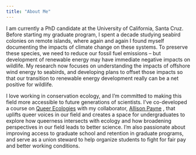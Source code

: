 ```yaml
---
title: "About Me"
---
```


I am currently a PhD candidate at the University of California, Santa Cruz. Before starting my graduate program, I spent a decade studying seabird colonies on remote islands, where again and again I found myself documenting the impacts of climate change on these systems. To preserve these species, we need to reduce our fossil fuel emissions – but development of renewable energy may have immediate negative impacts on wildlife. My research now focuses on understanding the impacts of offshore wind energy to seabirds, and developing plans to offset those impacts so that our transition to renewable energy development really can be a net positive for wildlife.

I love working in conservation ecology, and I’m committed to making this field more accessible to future generations of scientists. I’ve co-developed a course on [Queer Ecologies](https://allisonpayne.github.io/queerecologies/) with my collaborator, [Allison Payne](https://allisonpayne.github.io) , that uplifts queer voices in our field and creates a space for undergraduates to explore how queerness intersects with ecology and how broadening perspectives in our field leads to better science. I’m also passionate about improving access to graduate school and retention in graduate programs, and serve as a union steward to help organize students to fight for fair pay and better working conditions.
